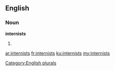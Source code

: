 ==English==

===Noun===
'''internists'''

# {{plural of|internist}}

[[Category:English plurals]]

[[ar:internists]]
[[fr:internists]]
[[ku:internists]]
[[my:internists]]